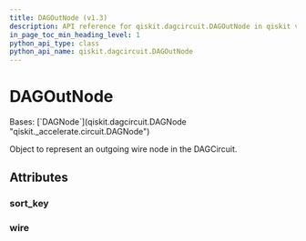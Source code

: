 ```yaml
---
title: DAGOutNode (v1.3)
description: API reference for qiskit.dagcircuit.DAGOutNode in qiskit v1.3
in_page_toc_min_heading_level: 1
python_api_type: class
python_api_name: qiskit.dagcircuit.DAGOutNode
---
```


# DAGOutNode

<Class id="qiskit.dagcircuit.DAGOutNode" isDedicatedPage={true} signature="qiskit.dagcircuit.DAGOutNode" modifiers="class">
  Bases: [`DAGNode`](qiskit.dagcircuit.DAGNode "qiskit._accelerate.circuit.DAGNode")

  Object to represent an outgoing wire node in the DAGCircuit.

  ## Attributes

  ### sort\_key

  <Attribute id="qiskit.dagcircuit.DAGOutNode.sort_key" />

  ### wire

  <Attribute id="qiskit.dagcircuit.DAGOutNode.wire" />
</Class>

